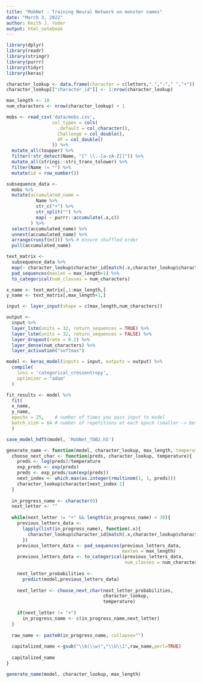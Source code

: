 ```yaml
---
title: "MobNet - Training Neural Network on monster names"
date: "March 3, 2022"
author: Keith J. Yoder
output: html_notebook
---
```


```r
library(dplyr)
library(readr)
library(stringr)
library(purrr)
library(tidyr)
library(keras)
```

```r
character_lookup <- data.frame(character = c(letters,".","-"," ","+"))
character_lookup[["character_id"]] <- 1:nrow(character_lookup)

max_length <- 10
num_characters <- nrow(character_lookup) + 1
```

```r
mobs <- read_csv('data/mobs.csv',
                 col_types = cols(
                   .default = col_character(),
                   Challenge = col_double(),
                   XP = col_double()
                 )) %>%
  mutate_all(toupper) %>%
  filter(!str_detect(Name, "[^ \\.-[a-zA-Z]]")) %>%
  mutate_all(stringi::stri_trans_tolower) %>%
  filter(Name != "") %>%
  mutate(id = row_number())
```

```r
subsequence_data <-
  mobs %>%
  mutate(accumulated_name =
           Name %>%
           str_c("+") %>%
           str_split("") %>%
           map( ~ purrr::accumulate(.x,c))
         ) %>%
  select(accumulated_name) %>%
  unnest(accumulated_name) %>%
  arrange(runif(n())) %>% # ensure shuffled order
  pull(accumulated_name)
```

```r
text_matrix <-
  subsequence_data %>%
  map(~ character_lookup$character_id[match(.x,character_lookup$character)]) %>% 
  pad_sequences(maxlen = max_length+1) %>% 
  to_categorical(num_classes = num_characters) 
```

```r
x_name <- text_matrix[,1:max_length,]
y_name <- text_matrix[,max_length+1,]
```

```r
input <- layer_input(shape = c(max_length,num_characters)) 

output <- 
  input %>%
  layer_lstm(units = 32, return_sequences = TRUE) %>%
  layer_lstm(units = 32, return_sequences = FALSE) %>%
  layer_dropout(rate = 0.2) %>%
  layer_dense(num_characters) %>%
  layer_activation("softmax")

model <- keras_model(inputs = input, outputs = output) %>% 
  compile(
    loss = 'categorical_crossentropy',
    optimizer = "adam"
  )
```

```r
fit_results <- model %>%
  fit(
  x_name,
  y_name,
  epochs = 25,    # number of times you pass input to model
  batch_size = 64 # number of repetitions at each epoch (smaller -> better learning)
  )

save_model_hdf5(model, 'MobNet_TOB2.h5')
```

```r
generate_name <- function(model, character_lookup, max_length, temperature = 1){
  choose_next_char <- function(preds, character_lookup, temperature){
    preds <- log(preds)/temperature
    exp_preds <- exp(preds)
    preds <- exp_preds/sum(exp(preds))
    next_index <- which.max(as.integer(rmultinom(1, 1, preds)))
    character_lookup$character[next_index-1]
  }
  
  in_progress_name <- character(0)
  next_letter <- ""
  
  while(next_letter != "+" && length(in_progress_name) < 30){
    previous_letters_data <- 
      lapply(list(in_progress_name), function(.x){
        character_lookup$character_id[match(.x,character_lookup$character)]
      })
    previous_letters_data <- pad_sequences(previous_letters_data,
                                           maxlen = max_length)
    previous_letters_data <- to_categorical(previous_letters_data,
                                            num_classes = num_characters)
    
    next_letter_probabilities <- 
      predict(model,previous_letters_data)
    
    next_letter <- choose_next_char(next_letter_probabilities,
                                    character_lookup,
                                    temperature)
    
    if(next_letter != "+")
      in_progress_name <- c(in_progress_name,next_letter)
  }
  
  raw_name <- paste0(in_progress_name, collapse="")
  
  capitalized_name <-gsub("\\b(\\w)","\\U\\1",raw_name,perl=TRUE)
  
  capitalized_name
}
```

```r
generate_name(model, character_lookup, max_length)
```

